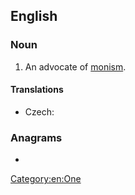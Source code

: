 ==English==

===Noun===
{{en-noun}}

# An advocate of [[monism]].

====Translations====
{{trans-top|advocate of monism}}
* Czech: {{t|cs|monista|m}}
{{trans-mid}}
{{trans-bottom}}

===Anagrams===
* {{anagrams|en|inmost|omnist}}

[[Category:en:One]]